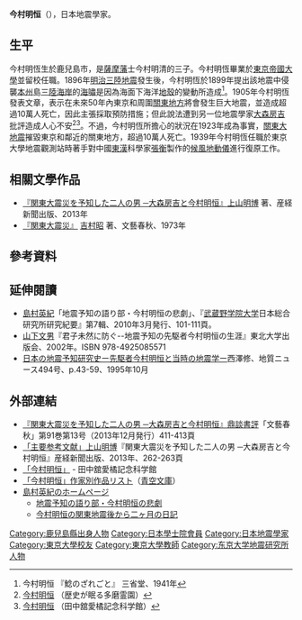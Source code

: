 {{Expand Japanese|今村明恒}}
{{Infobox scientist
|name              = 今村 明恒
|image             =Akitsune Imamura2.jpg
|image_size       = 200px
|caption           = 今村明恒
|birth_date        = {{Birth date|1870|6|14|df=y}}
|birth_place       = [[日本|日本]][[薩摩藩|薩摩藩]][[鹿兒島城|鹿兒島城下]]<br>（今[[鹿兒島縣|鹿兒島縣]][[鹿儿岛市|鹿儿岛市]]）
|death_date        = {{Death date and age|1948|1|1|1870|6|14|df=y}}
|death_place       = [[日本|日本]][[東京都|東京都]]
|residence         = {{JPN}}
|citizenship       = {{JPN}}
|nationality       = {{JPN}}
|ethnicity         =
|field             = [[地震學|地震學]]
|work_institutions = [[東京帝國大學|東京帝國大學]]
|alma_mater        = 東京帝國大學
|doctoral_advisor  =
|doctoral_students =
|known_for         =
|author_abbrev_bot =
|author_abbrev_zoo =
|influences        =
|influenced        =
|prizes            =
|footnotes         =
|signature         =
}}
{{japanese|japanese=今村 明恒|kana=いまむら あきつね|romaji=Imamura Akitsune}}

'''今村明恒'''（{{bd|1870年|6月14日|1948年|1月1日}}），日本地震學家。

== 生平 ==
今村明恆生於鹿兒島市，是[[薩摩藩|薩摩藩]]士今村明清的三子。今村明恆畢業於[[東京帝國大學|東京帝國大學]]並留校任職。1896年[[明治三陸地震|明治三陸地震]]發生後，今村明恆於1899年提出該地震中侵襲[[本州|本州]]島[[三陸海岸|三陸海岸]]的[[海嘯|海嘯]]是因為海面下海洋[[地殼|地殼]]的變動所造成<ref name="zaregoto">今村明恒 『鯰のざれごと』 三省堂、1941年</ref>。1905年今村明恆發表文章，表示在未來50年內東京和周圍[[關東地方|關東地方]]將會發生巨大地震，並造成超過10萬人死亡，因此主張採取預防措施；但此說法遭到另一位地震學家[[大森房吉|大森房吉]]批評造成人心不安<ref>[http://www6.plala.or.jp/guti/cemetery/PERSON/A/imamura_a.html 今村明恒] {{Wayback|url=http://www6.plala.or.jp/guti/cemetery/PERSON/A/imamura_a.html |date=20200929045127 }}（歴史が眠る多磨霊園）</ref><ref>[http://www.civic.ninohe.iwate.jp/100W/04/034/index.htm 今村明恒] {{Wayback|url=http://www.civic.ninohe.iwate.jp/100W/04/034/index.htm |date=20080505035245 }}（田中舘愛橘記念科学館）</ref>。不過，今村明恆所擔心的狀況在1923年成為事實，[[關東大地震|關東大地震]]摧毀東京和鄰近的關東地方，超過10萬人死亡。1939年今村明恆任職於東京大學地震觀測站時著手對中國[[東漢|東漢]]科學家[[張衡|張衡]]製作的[[候風地動儀|候風地動儀]]進行復原工作。

== 相關文學作品 ==
*[http://www.amazon.co.jp/dp/4819112244/ 『関東大震災を予知した二人の男 ─大森房吉と今村明恒』][[上山明博|上山明博]]  著、産経新聞出版、2013年
*[http://www.amazon.co.jp/dp/416716941X/ 『関東大震災』] {{Wayback|url=http://www.amazon.co.jp/dp/416716941X/ |date=20210722043055 }}[[吉村昭|吉村昭]]  著、文藝春秋、1973年

== 參考資料 ==
{{Reflist}}

== 延伸閱讀 ==
*[[島村英紀|島村英紀]]「地震予知の語り部・今村明恒の悲劇」、『[[武蔵野学院大学|武蔵野学院大学]]日本総合研究所研究紀要』第7輯、2010年3月発行、101-111頁。
*[[山下文男|山下文男]]『君子未然に防ぐ--地震予知の先駆者今村明恒の生涯』東北大学出版会、2002年。ISBN 978-4925085571
*[https://www.gsj.jp/data/chishitsunews/95_10_08.pdf 日本の地震予知研究史ー先駆者今村明恒と当時の地震学ー]{{Wayback|url=https://www.gsj.jp/data/chishitsunews/95_10_08.pdf |date=20200921181537 }}西澤修、地質ニュース494号、p.43-59、1995年10月

== 外部連結 ==
{{commonscat|Akitsune Imamura}}
*[https://web.archive.org/web/20131203000931/http://gekkan.bunshun.jp/articles/-/911 『関東大震災を予知した二人の男 ─大森房吉と今村明恒』鼎談書評]「文藝春秋」第91巻第13号（2013年12月発行）411-413頁
*[https://archive.is/20131204012912/http://homepage2.nifty.com/ueyama-jimusho/office/s13-4.html 「主要参考文献」上山明博]『関東大震災を予知した二人の男 ─大森房吉と今村明恒』産経新聞出版、2013年、262-263頁
*[https://web.archive.org/web/20080505035245/http://www.civic.ninohe.iwate.jp/100W/04/034/index.htm 「今村明恒」] - 田中舘愛橘記念科学館
*[http://www.aozora.gr.jp/index_pages/person1578.html 「今村明恒」作家別作品リスト]{{Wayback|url=http://www.aozora.gr.jp/index_pages/person1578.html |date=20191111065752 }}（[[青空文庫|青空文庫]]）
*[[島村英紀|島村英紀]]のホームページ
**[http://shima3.fc2web.com/kiyou-imamura.htm 地震予知の語り部・今村明恒の悲劇]{{Wayback|url=http://shima3.fc2web.com/kiyou-imamura.htm |date=20191202073543 }}
**[http://shima3.fc2web.com/201006hotou-imamura.htm 今村明恒の関東地震後から二ヶ月の日記]{{Wayback|url=http://shima3.fc2web.com/201006hotou-imamura.htm |date=20191201230552 }}

{{Authority control}}

{{DEFAULTSORT:Imamura, Akitsune}}
[[Category:鹿兒島縣出身人物|Category:鹿兒島縣出身人物]]
[[Category:日本學士院會員|Category:日本學士院會員]]
[[Category:日本地震學家|Category:日本地震學家]]
[[Category:東京大學校友|Category:東京大學校友]]
[[Category:東京大學教師|Category:東京大學教師]]
[[Category:东京大学地震研究所人物|Category:东京大学地震研究所人物]]